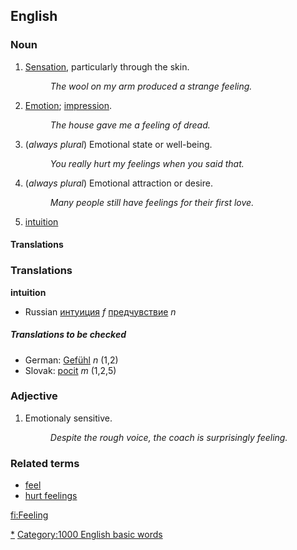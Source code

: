 ==English==<!-- -->

===Noun===
# [[Sense|Sensation]], particularly through the skin.
#: ''The wool on my arm produced a strange feeling.''
# [[Emotion]]; [[impression]].
#: ''The house gave me a feeling of dread.''
# (''always plural'') Emotional state or well-being.
#: ''You really hurt my feelings when you said that.''
# (''always plural'') Emotional attraction or desire.
#: ''Many people still have feelings for their first love.''
# [[intuition]]

====Translations====

===Translations===
'''intuition'''
{{top}}
{{mid}}
*Russian [[интуиция]] ''f'' [[предчувствие]] ''n''
{{bottom}}

=====Translations to be checked=====
<!--Remove this section once all of the translations below have been moved into the tables above.-->
{{checktrans}}

*German: [[Gefühl]] ''n'' (1,2)
*Slovak: [[pocit]] ''m'' (1,2,5)

===Adjective===
# Emotionaly sensitive.
#: ''Despite the rough voice, the coach is surprisingly feeling.''

===Related terms===
*[[feel]]
*[[hurt feelings]]

[[Category:Feelings|*]]
[[Category:1000 English basic words]]

[[fi:Feeling]]